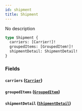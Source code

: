 ```yaml
---
id: shipment
title: Shipment
---
```


No description

```graphql
type Shipment {
  carriers: [Carrier!]!
  groupedItems: [GroupedItem!]!
  shipmentDetail: ShipmentDetail!
}
```

### Fields

#### `carriers` ([`Carrier`](/docs/schema/objects/carrier))

#### `groupedItems` ([`GroupedItem`](/docs/schema/objects/grouped-item))

#### `shipmentDetail` ([`ShipmentDetail`](/docs/schema/objects/shipment-detail))
